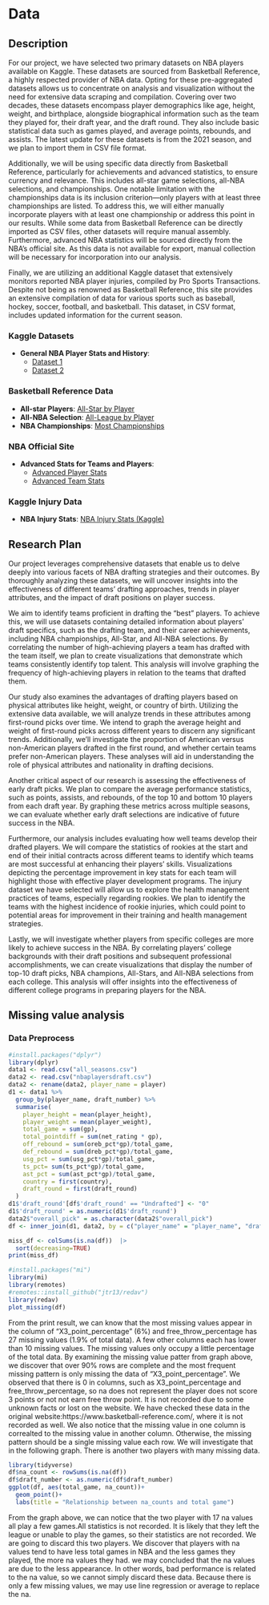 # Data

## Description

For our project, we have selected two primary datasets on NBA players available on Kaggle. These datasets are sourced from Basketball Reference, a highly respected provider of NBA data. Opting for these pre-aggregated datasets allows us to concentrate on analysis and visualization without the need for extensive data scraping and compilation. Covering over two decades, these datasets encompass player demographics like age, height, weight, and birthplace, alongside biographical information such as the team they played for, their draft year, and the draft round. They also include basic statistical data such as games played, and average points, rebounds, and assists. The latest update for these datasets is from the 2021 season, and we plan to import them in CSV file format.

Additionally, we will be using specific data directly from Basketball Reference, particularly for achievements and advanced statistics, to ensure currency and relevance. This includes all-star game selections, all-NBA selections, and championships. One notable limitation with the championships data is its inclusion criterion—only players with at least three championships are listed. To address this, we will either manually incorporate players with at least one championship or address this point in our results. While some data from Basketball Reference can be directly imported as CSV files, other datasets will require manual assembly. Furthermore, advanced NBA statistics will be sourced directly from the NBA's official site. As this data is not available for export, manual collection will be necessary for incorporation into our analysis.

Finally, we are utilizing an additional Kaggle dataset that extensively monitors reported NBA player injuries, compiled by Pro Sports Transactions. Despite not being as renowned as Basketball Reference, this site provides an extensive compilation of data for various sports such as baseball, hockey, soccer, football, and basketball. This dataset, in CSV format, includes updated information for the current season.


### Kaggle Datasets
- **General NBA Player Stats and History**: 
  - [Dataset 1](https://www.kaggle.com/datasets/mattop/nba-draft-basketball-player-data-19892021)
  - [Dataset 2](https://www.kaggle.com/datasets/justinas/nba-players-data)

### Basketball Reference Data
- **All-star Players**: [All-Star by Player](https://www.basketball-reference.com/awards/all_star_by_player.html)
- **All-NBA Selection**: [All-League by Player](https://www.basketball-reference.com/awards/all_league_by_player.html)
- **NBA Championships**: [Most Championships](https://www.basketball-reference.com/leaders/most_championships.html)

### NBA Official Site
- **Advanced Stats for Teams and Players**:
  - [Advanced Player Stats](https://www.nba.com/stats/players/advanced)
  - [Advanced Team Stats](https://www.nba.com/stats/teams/advanced)

### Kaggle Injury Data
- **NBA Injury Stats**: [NBA Injury Stats (Kaggle)](https://www.kaggle.com/datasets/loganlauton/nba-injury-stats-1951-2023)


## Research Plan

Our project leverages comprehensive datasets that enable us to delve deeply into various facets of NBA drafting strategies and their outcomes. By thoroughly analyzing these datasets, we will uncover insights into the effectiveness of different teams’ drafting approaches, trends in player attributes, and the impact of draft positions on player success.

We aim to identify teams proficient in drafting the "best" players. To achieve this, we will use datasets containing detailed information about players' draft specifics, such as the drafting team, and their career achievements, including NBA championships, All-Star, and All-NBA selections. By correlating the number of high-achieving players a team has drafted with the team itself, we plan to create visualizations that demonstrate which teams consistently identify top talent. This analysis will involve graphing the frequency of high-achieving players in relation to the teams that drafted them.

Our study also examines the advantages of drafting players based on physical attributes like height, weight, or country of birth. Utilizing the extensive data available, we will analyze trends in these attributes among first-round picks over time. We intend to graph the average height and weight of first-round picks across different years to discern any significant trends. Additionally, we'll investigate the proportion of American versus non-American players drafted in the first round, and whether certain teams prefer non-American players. These analyses will aid in understanding the role of physical attributes and nationality in drafting decisions.

Another critical aspect of our research is assessing the effectiveness of early draft picks. We plan to compare the average performance statistics, such as points, assists, and rebounds, of the top 10 and bottom 10 players from each draft year. By graphing these metrics across multiple seasons, we can evaluate whether early draft selections are indicative of future success in the NBA.

Furthermore, our analysis includes evaluating how well teams develop their drafted players. We will compare the statistics of rookies at the start and end of their initial contracts across different teams to identify which teams are most successful at enhancing their players’ skills. Visualizations depicting the percentage improvement in key stats for each team will highlight those with effective player development programs. The injury dataset we have selected will allow us to explore the health management practices of teams, especially regarding rookies. We plan to identify the teams with the highest incidence of rookie injuries, which could point to potential areas for improvement in their training and health management strategies.

Lastly, we will investigate whether players from specific colleges are more likely to achieve success in the NBA. By correlating players' college backgrounds with their draft positions and subsequent professional accomplishments, we can create visualizations that display the number of top-10 draft picks, NBA champions, All-Stars, and All-NBA selections from each college. This analysis will offer insights into the effectiveness of different college programs in preparing players for the NBA.

## Missing value analysis

### Data Preprocess

```r
#install.packages("dplyr")
library(dplyr)
data1 <- read.csv("all_seasons.csv")
data2 <- read.csv("nbaplayersdraft.csv")
data2 <- rename(data2, player_name = player)
d1 <- data1 %>%
  group_by(player_name, draft_number) %>%
  summarise(
    player_height = mean(player_height),
    player_weight = mean(player_weight),
    total_game = sum(gp),
    total_pointdiff = sum(net_rating * gp),
    off_rebound = sum(oreb_pct*gp)/total_game,
    def_rebound = sum(dreb_pct*gp)/total_game,
    usg_pct = sum(usg_pct*gp)/total_game,
    ts_pct= sum(ts_pct*gp)/total_game,
    ast_pct = sum(ast_pct*gp)/total_game,
    country = first(country),
    draft_round = first(draft_round)
  ) 
d1$'draft_round'[df$'draft_round' == "Undrafted"] <- "0"
d1$'draft_round' = as.numeric(d1$'draft_round')
data2$"overall_pick" = as.character(data2$"overall_pick")
df <- inner_join(d1, data2, by = c("player_name" = "player_name", "draft_number" = "overall_pick"))
```


```r
miss_df <- colSums(is.na(df))  |>
  sort(decreasing=TRUE)
print(miss_df)

#install.packages("mi")
library(mi)
library(remotes)
#remotes::install_github("jtr13/redav")
library(redav)
plot_missing(df)
```
From the print result, we can know that the most missing values appear in the column of "X3_point_percentage" (6%) and free_throw_percentage has 27 missing values (1.9% of total data). A few other columns each has lower than 10 missing values. The missing values only occupy a little percentage of the total data. By examining the missing value patter from graph above, we discover that over 90% rows are complete and the most frequent missing pattern is only missing the data of "X3_point_percentage". We observed that there is 0 in columns, such as X3_point_percentage and free_throw_percentage, so na does not represent the player does not score 3 points or not not earn free throw point. It is not recorded due to some unknown facts or lost on the website. We have checked these data in the original website:https://www.basketball-reference.com/, where it is not recorded as well. We also notice that the missing value in one column is correalted to the missing value in another column. Otherwise, the missing pattern should be a single missing value each row. We will investigate that in the following graph. There is another two players with many missing data.
```r
library(tidyverse)
df$na_count <- rowSums(is.na(df))
df$draft_number <- as.numeric(df$draft_number)
ggplot(df, aes(total_game, na_count))+
  geom_point()+
  labs(title = "Relationship between na_counts and total game")
```
From the graph above, we can notice that the two player with 17 na values all play a few games.All statistics is not recorded. It is likely that they left the league or unable to play the games, so their statistics are not recorded. We are going to discard this two players. We discover that players with na values tend to have less total games in NBA and the less games they played, the more na values they had. we may concluded that the na values are due to the less appearance. In other words, bad performance is related to the na value, so we cannot simply discard these data. Because there is only a few missing values, we may use line regression or average to replace the na.
